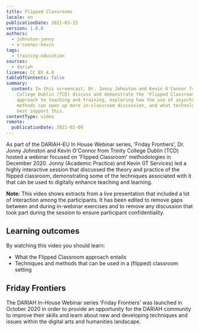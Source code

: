 ```yaml
---
title: Flipped Classrooms
locale: en
publicationDate: 2021-03-15
version: 1.0.0
authors:
  - johnston-jonny
  - o'connor-kevin
tags:
  - training-education
sources:
  - dariah
license: CC BY 4.0
tableOfContents: false
summary:
  content: In this screencast, Dr. Jonny Johnston and Kevin O'Connor from Trinity
    College Dublin (TCD) discuss and demonstrate the 'Flipped Classroom'
    approach to teaching and training, exploring how the use of asynchronous
    methods can open up more in-classroom discussion, and what technologies can
    best support this.
contentType: video
remote:
  publicationDate: 2021-02-09
---
```

As part of the DARIAH-EU In House Webinar series, 'Friday Frontiers', Dr. Jonny Johnston and Kevin O'Connor from Trinity College Dublin (TCD) hosted a webinar focused on 'Flipped Classroom' methodologies in December 2020. Jonny (Academic Practice) and Kevin (IT Services) led a highly interactive session that discussed the theory and practice of the flipped classroom, demonstrating some of the techniques associated with it that can be used to digitally enhance teaching and learning.

**Note:** This video shows extracts from a live presentation that included a lot of interaction among the participants. It has been edited to remove gaps between and during in-webinar exercises and to remove any discussion that took part during the session to ensure participant confidentiality.

## Learning outcomes

By watching this video you should learn:

* What the Flipped Classroom approach entails
* Techniques and methods that can be used in a (flipped) classroom setting

<VideoCard title="Click to view" subtitle="Flipped Classrooms" id="b8NaN28eFxY" image="images/Flipped_Classrooms_Title_Slide.jpeg" provider="youtube" />

## Friday Frontiers

The DARIAH In-House Webinar series 'Friday Frontiers' was launched in October 2020 in order to provide an opportunity for the DARIAH community to improve their skills and learn about new and developing techniques and issues within the digital arts and humanities landscape.
